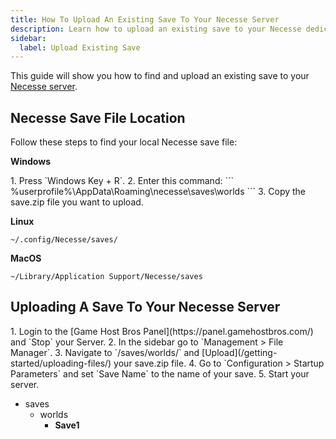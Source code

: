 ```yaml
---
title: How To Upload An Existing Save To Your Necesse Server
description: Learn how to upload an existing save to your Necesse dedicated Server with this quick and easy to follow guide
sidebar:
  label: Upload Existing Save
---
```


This guide will show you how to find and upload an existing save to your [Necesse server](https://www.gamehostbros.com/necesse-server-hosting/).  

## Necesse Save File Location

Follow these steps to find your local Necesse save file:

**Windows**

<Steps>
1. Press `Windows Key + R`.
2. Enter this command:
   ```
   %userprofile%\AppData\Roaming\necesse\saves\worlds
   ```
3. Copy the save.zip file you want to upload.
</Steps>

**Linux** 

`~/.config/Necesse/saves/`

**MacOS**

`~/Library/Application Support/Necesse/saves`

## Uploading A Save To Your Necesse Server

<Steps>
  1. Login to the [Game Host Bros Panel](https://panel.gamehostbros.com/) and `Stop` your Server.
  2. In the sidebar go to `Management > File Manager`.
  3. Navigate to `/saves/worlds/` and [Upload](/getting-started/uploading-files/) your save.zip file.
  4. Go to `Configuration > Startup Parameters` and set `Save Name` to the name of your save.
  5. Start your server.
   </Steps>

  <FileTree>
  
  - saves
    - worlds
      - **Save1**
  
  </FileTree>
